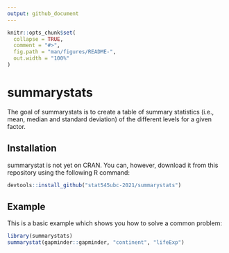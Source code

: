```yaml
---
output: github_document
---
```


<!-- README.md is generated from README.Rmd. Please edit that file -->

```r
knitr::opts_chunk$set(
  collapse = TRUE,
  comment = "#>",
  fig.path = "man/figures/README-",
  out.width = "100%"
)
```

# summarystats

<!-- badges: start -->
<!-- badges: end -->

The goal of summarystats is to create a table of summary statistics (i.e., mean, median and standard deviation) of the different levels for a given factor. 

## Installation

summarystat is not yet on CRAN. You can, however, download it from this repository
using the following R command: 

```r
devtools::install_github("stat545ubc-2021/summarystats")
```

## Example

This is a basic example which shows you how to solve a common problem:

```r
library(summarystats)
summarystat(gapminder::gapminder, "continent", "lifeExp")
```

